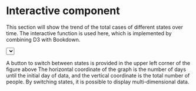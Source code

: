 # Interactive component
This section will show the trend of the total cases of different states over time. The interactive function is used here, which is implemented by combining D3 with Bookdown. 

<script src="https://d3js.org/d3.v4.js"></script>

<!-- Initialize a select button -->
<select id="selectButton"></select>

<!-- Create a div where the graph will take place -->
<div id="my_dataviz"></div>

<!-- Color Scale -->
<script src="https://d3js.org/d3-scale-chromatic.v1.min.js"></script>


<script>

// set the dimensions and margins of the graph
var margin = {top: 10, right: 30, bottom: 30, left: 60},
    width = 460 - margin.left - margin.right,
    height = 400 - margin.top - margin.bottom;

// append the svg object to the body of the page
var svg = d3.select("#my_dataviz")
  .append("svg")
    .attr("width", width + margin.left + margin.right)
    .attr("height", height + margin.top + margin.bottom)
  .append("g")
    .attr("transform",
          "translate(" + margin.left + "," + margin.top + ")");

//Read the data
d3.csv("https://raw.githubusercontent.com/nevillefate/EpidemicPolicy/main/pt1.csv", function(data) {
    // List of groups (here I have one group per column)
    var allGroup = d3.map(data, function(d){return(d.state)}).keys()
    // add the options to the button
    d3.select("#selectButton")
      .selectAll('myOptions')
     	.data(allGroup)
      .enter()
    	.append('option')
      .text(function (d) { return d; }) // text showed in the menu
      .attr("value", function (d) { return d; }) // corresponding value returned by the button
    // A color scale: one color for each group
    var myColor = d3.scaleOrdinal()
      .domain(allGroup)
      .range(d3.schemeSet2);
    var x = d3.scaleLinear()
      .domain([0,700])
      .range([ 0, width ]);
    svg.append("g")
      .attr("transform", "translate(0," + height + ")")
      .call(d3.axisBottom(x));
     // Add Y axis
    var y = d3.scaleLinear()
      .domain([0, d3.max(data, function(d) { return +d.Dist_Per_100K; })])
      .range([ height, 0 ]);
  svg.append("g")
      .call(d3.axisLeft(y));
    // Initialize line with first group of the list
    var line = svg
      .append('g')
      .append("path")
        .datum(data.filter(function(d){return d.state==allGroup[0]}))
        .attr("d", d3.line()
          .x(function(d) { return x(+d.Date) })
          .y(function(d) { return y(+d.Dist_Per_100K) })
        )
        .attr("stroke", function(d){ return myColor("valueA") })
        .style("stroke-width", 4)
        .style("fill", "none")
    function update(selectedGroup) {
      var dataFilter = data.filter(function(d){return d.state==selectedGroup})
      line
          .datum(dataFilter)
          .transition()
          .duration(10)
          .attr("d", d3.line()
            .x(function(d) { return x(+d.Date) })
            .y(function(d) { return y(+d.Dist_Per_100K) })
          )
          .attr("stroke", function(d){ return myColor(selectedGroup) })
    }
    d3.select("#selectButton").on("change", function(d) {
        var selectedOption = d3.select(this).property("value")
        update(selectedOption)
    })
})
</script>


 A button to switch between states is provided in the upper left corner of the figure above The horizontal coordinate of the graph is the number of days until the initial day of data, and the vertical coordinate is the total number of people. By switching states, it is possible to display multi-dimensional data.\



